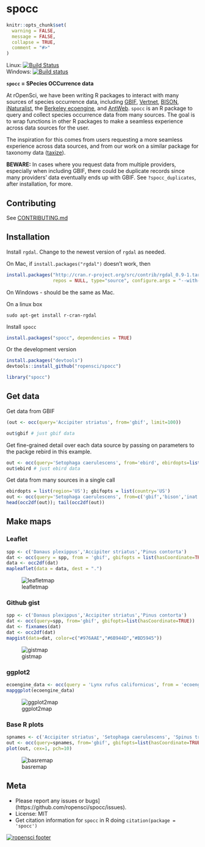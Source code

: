spocc
========

```r
knitr::opts_chunk$set(
  warning = FALSE,
  message = FALSE,
  collapse = TRUE,
  comment = "#>"
)
```

Linux: [![Build Status](https://api.travis-ci.org/ropensci/spocc.png)](https://travis-ci.org/ropensci/spocc)  
Windows: [![Build status](https://ci.appveyor.com/api/projects/status/3d43armi2oanva2s)](https://ci.appveyor.com/project/karthik/spocc)  

**`spocc` = SPecies OCCurrence data**

At rOpenSci, we have been writing R packages to interact with many sources of species occurrence data, including [GBIF][gbif], [Vertnet][vertnet], [BISON][bison], [iNaturalist][inat], the [Berkeley ecoengine][ecoengine], and [AntWeb][antweb]. `spocc` is an R package to query and collect species occurrence data from many sources. The goal is to wrap functions in other R packages to make a seamless experience across data sources for the user.

The inspiration for this comes from users requesting a more seamless experience across data sources, and from our work on a similar package for taxonomy data ([taxize][taxize]).

__BEWARE:__ In cases where you request data from multiple providers, especially when including GBIF, there could be duplicate records since many providers' data eventually ends up with GBIF. See `?spocc_duplicates`, after installation, for more.

## Contributing

See [CONTRIBUTING.md](CONTRIBUTING.md)

## Installation

Install `rgdal`. Change to the newest version of `rgdal` as needed.

On Mac, if `install.packages("rgdal")` doesn't work, then

```r
install.packages("http://cran.r-project.org/src/contrib/rgdal_0.9-1.tar.gz", 
                 repos = NULL, type="source", configure.args = "--with-gdal-config=/Library/Frameworks/GDAL.framework/Versions/1.10/unix/bin/gdal-config --with-proj-include=/Library/Frameworks/PROJ.framework/unix/include --with-proj-lib=/Library/Frameworks/PROJ.framework/unix/lib")
```

On Windows - should be the same as Mac.

On a linux box

```
sudo apt-get install r-cran-rgdal
```


Install `spocc`

```r
install.packages("spocc", dependencies = TRUE)
```

Or the development version

```r
install.packages("devtools")
devtools::install_github("ropensci/spocc")
```

```r
library("spocc")
```

## Get data

Get data from GBIF

```r
(out <- occ(query='Accipiter striatus', from='gbif', limit=100))
```

```r
out$gbif # just gbif data
```

Get fine-grained detail over each data source by passing on parameters to the packge rebird in this example.

```r
out <- occ(query='Setophaga caerulescens', from='ebird', ebirdopts=list(region='US'))
out$ebird # just ebird data
```

Get data from many sources in a single call

```r
ebirdopts = list(region='US'); gbifopts = list(country='US')
out <- occ(query='Setophaga caerulescens', from=c('gbif','bison','inat','ebird'), gbifopts=gbifopts, ebirdopts=ebirdopts, limit=50)
head(occ2df(out)); tail(occ2df(out))
```

## Make maps

### Leaflet

```r
spp <- c('Danaus plexippus','Accipiter striatus','Pinus contorta')
dat <- occ(query = spp, from = 'gbif', gbifopts = list(hasCoordinate=TRUE))
data <- occ2df(dat)
mapleaflet(data = data, dest = ".")
```

![leafletmap](http://f.cl.ly/items/3w2Y1E3Z0T2T2z40310K/Screen%20Shot%202014-02-09%20at%2010.38.10%20PM.png)


### Github gist

```r
spp <- c('Danaus plexippus','Accipiter striatus','Pinus contorta')
dat <- occ(query=spp, from='gbif', gbifopts=list(hasCoordinate=TRUE))
dat <- fixnames(dat)
dat <- occ2df(dat)
mapgist(data=dat, color=c("#976AAE","#6B944D","#BD5945"))
```

![gistmap](http://f.cl.ly/items/343l2G0A2J3T0n2t433W/Screen%20Shot%202014-02-09%20at%2010.40.57%20PM.png)


### ggplot2

```r
ecoengine_data <- occ(query = 'Lynx rufus californicus', from = 'ecoengine')
mapggplot(ecoengine_data)
```

![ggplot2map](http://f.cl.ly/items/1U1R0E0G392l2q362V33/Screen%20Shot%202014-02-09%20at%2010.44.59%20PM.png)


### Base R plots

```r
spnames <- c('Accipiter striatus', 'Setophaga caerulescens', 'Spinus tristis')
out <- occ(query=spnames, from='gbif', gbifopts=list(hasCoordinate=TRUE))
plot(out, cex=1, pch=10)
```

![basremap](http://f.cl.ly/items/3O13330W3w3Z0H3u1X0s/Screen%20Shot%202014-02-09%20at%2010.46.25%20PM.png)

## Meta

* Please report any issues or bugs](https://github.com/ropensci/spocc/issues).
* License: MIT
* Get citation information for `spocc` in R doing `citation(package = 'spocc')`

[![ropensci footer](http://ropensci.org/public_images/github_footer.png)](http://ropensci.org)

[gbif]: https://github.com/ropensci/rgbif
[vertnet]: https://github.com/ropensci/rvertnet
[bison]: https://github.com/ropensci/rbison
[inat]: https://github.com/ropensci/rinat
[taxize]: https://github.com/ropensci/taxize
[ecoengine]: https://github.com/ropensci/ecoengine
[antweb]: http://antweb.org/
